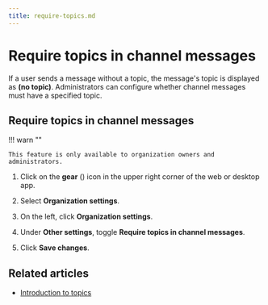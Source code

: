```yaml
---
title: require-topics.md
---
```


# Require topics in channel messages

If a user sends a message without a topic, the message's topic is displayed as
**(no topic)**. Administrators can configure whether channel messages must have a
specified topic.

## Require topics in channel messages


!!! warn ""

    This feature is only available to organization owners and administrators.




<Tabs>
<TabItem label="instructions-for-all-platforms">

1. Click on the **gear** (<i class="zulip-icon zulip-icon-gear"></i>) icon in the upper
   right corner of the web or desktop app.

1. Select **Organization settings**.

1. On the left, click **Organization settings**.



1. Under **Other settings**, toggle
   **Require topics in channel messages**.


1. Click **Save changes**.

</TabItem>
</Tabs>

## Related articles

* [Introduction to topics](/help/introduction-to-topics)



